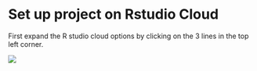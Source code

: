 # Set up project on Rstudio Cloud 

First expand the R studio cloud options by clicking on the 3 lines in the top left corner. 

![](img/Picture1.png)

